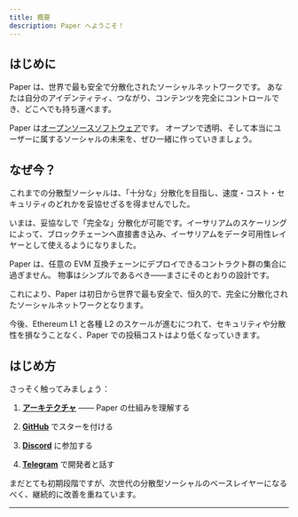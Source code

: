 ```yaml
---
title: 概要
description: Paper へようこそ！
---
```


## はじめに

Paper は、世界で最も安全で分散化されたソーシャルネットワークです。
あなたは自分のアイデンティティ、つながり、コンテンツを完全にコントロールでき、どこへでも持ち運べます。

Paper は[オープンソースソフトウェア](https://github.com/on-paper/ink)です。
オープンで透明、そして本当にユーザーに属するソーシャルの未来を、ぜひ一緒に作っていきましょう。

## なぜ今？

これまでの分散型ソーシャルは、「十分な」分散化を目指し、速度・コスト・セキュリティのどれかを妥協せざるを得ませんでした。

いまは、妥協なしで「完全な」分散化が可能です。イーサリアムのスケーリングによって、ブロックチェーンへ直接書き込み、イーサリアムをデータ可用性レイヤーとして使えるようになりました。

Paper は、任意の EVM 互換チェーンにデプロイできるコントラクト群の集合に過ぎません。
物事はシンプルであるべき——まさにそのとおりの設計です。

これにより、Paper は初日から世界で最も安全で、恒久的で、完全に分散化されたソーシャルネットワークとなります。

今後、Ethereum L1 と各種 L2 のスケールが進むにつれて、セキュリティや分散性を損なうことなく、Paper での投稿コストはより低くなっていきます。

## はじめ方

さっそく触ってみましょう：

1. **[アーキテクチャ](./architecture)** —— Paper の仕組みを理解する

2. **[GitHub](https://github.com/on-paper/ink)** でスターを付ける

3. **[Discord](https://discord.gg/VQ72d2yHge)** に参加する

4. **[Telegram](https://t.me/cartel_sh)** で開発者と話す

まだとても初期段階ですが、次世代の分散型ソーシャルのベースレイヤーになるべく、継続的に改善を重ねています。

---
